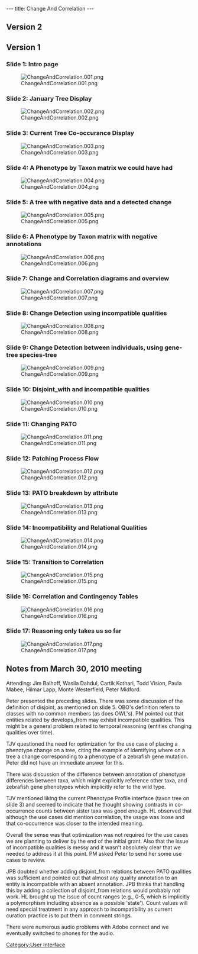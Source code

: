 ---
title: Change And Correlation
---

== Version 2==


== Version 1==

=== Slide 1: Intro page ===
[[Image:ChangeAndCorrelation.001.png]]

=== Slide 2: January Tree Display ===
[[Image:ChangeAndCorrelation.002.png]]

=== Slide 3: Current Tree Co-occurance Display ===
[[Image:ChangeAndCorrelation.003.png]]

=== Slide 4: A Phenotype by Taxon matrix we could have had ===
[[Image:ChangeAndCorrelation.004.png]]


=== Slide 5: A tree with negative data and a detected change ===
[[Image:ChangeAndCorrelation.005.png]]

=== Slide 6: A Phenotype by Taxon matrix with negative annotations ===
[[Image:ChangeAndCorrelation.006.png]]


=== Slide 7: Change and Correlation diagrams and overview ===
[[Image:ChangeAndCorrelation.007.png]]

=== Slide 8: Change Detection using incompatible qualities ===
[[Image:ChangeAndCorrelation.008.png]]

=== Slide 9: Change Detection between individuals, using gene-tree species-tree ===
[[Image:ChangeAndCorrelation.009.png]]

=== Slide 10: Disjoint_with and incompatible qualities ===
[[Image:ChangeAndCorrelation.010.png]]

=== Slide 11: Changing PATO ===
[[Image:ChangeAndCorrelation.011.png]]

=== Slide 12: Patching Process Flow ===
[[Image:ChangeAndCorrelation.012.png]]

=== Slide 13: PATO breakdown by attribute ===
[[Image:ChangeAndCorrelation.013.png]]

=== Slide 14: Incompatibility and Relational Qualities ===
[[Image:ChangeAndCorrelation.014.png]]

=== Slide 15:  Transition to Correlation ===
[[Image:ChangeAndCorrelation.015.png]]

=== Slide 16: Correlation and Contingency Tables ===
[[Image:ChangeAndCorrelation.016.png]]

=== Slide 17: Reasoning only takes us so far ===
[[Image:ChangeAndCorrelation.017.png]]

== Notes from March 30, 2010 meeting ==

Attending: Jim Balhoff, Wasila Dahdul, Cartik Kothari, Todd Vision, Paula Mabee, Hilmar Lapp, Monte Westerfield, Peter Midford.

Peter presented the preceding slides.  There was some discussion of the definition of disjoint, as mentioned on slide 5.  OBO's definition refers to classes with no common members (as does OWL's).  PM pointed out that entities related by develops_from may exhibit incompatible qualities.  This might be a general problem related to temporal reasoning (entities changing qualities over time).

TJV questioned the need for optimization for the use case of placing a phenotype change on a tree, citing the example of identifying where on a tree a change corresponding to a phenotype of a zebrafish gene mutation.  Peter did not have an immediate answer for this.

There was discussion of the difference between annotation of phenotype differences between taxa, which might explicitly reference other taxa, and zebrafish gene phenotypes which implicitly refer to the wild type.

TJV mentioned liking the current Phenotype Profile interface (taxon tree on slide 3) and seemed to indicate that he thought showing contrasts in co-occurrence counts between sister taxa was good enough.  HL observed that although the use cases did mention correlation, the usage was loose and that co-occurrence was closer to the intended meaning.

Overall the sense was that optimization was not required for the use cases we are planning to deliver by the end of the initial grant.  Also that the issue of incompatible qualities is messy and it wasn't absolutely clear that we needed to address it at this point.  PM asked Peter to send her some use cases to review.

JPB doubted whether adding disjoint_from relations between PATO qualities was sufficient and pointed out that almost any quality annotation to an entity is incompatible with an absent annotation.  JPB thinks that handling this by adding a collection of disjoint_from relations would probably not work.  HL brought up the issue of count ranges (e.g., 0-5, which is implicitly a polymorphism including absence as a possible 'state').  Count values will need special treatment in any approach to incompatibility as current curation practice is to put them in comment strings.

There were numerous audio problems with Adobe connect and we eventually switched to phones for the audio.

[[Category:User Interface]]
